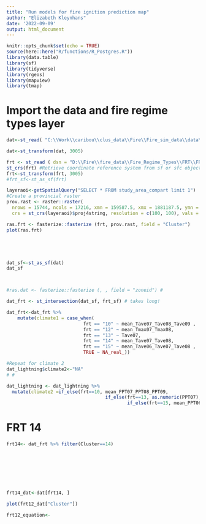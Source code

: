 ```yaml
---
title: "Run models for fire ignition prediction map"
author: "Elizabeth Kleynhans"
date: '2022-09-09'
output: html_document
---
```


```r
knitr::opts_chunk$set(echo = TRUE)
source(here::here("R/functions/R_Postgres.R"))
library(data.table)
library(sf)
library(tidyverse)
library(rgeos)
library(mapview)
library(tmap)

```

# Import the data and fire regime types layer
```r
dat<-st_read( "C:\\Work\\caribou\\clus_data\\Fire\\Fire_sim_data\\data\\Fire_data_all_Quesnell_WilliamsL_100Mile.gpkg")

dat<-st_transform(dat, 3005)

frt <- st_read ( dsn = "D:\\Fire\\fire_data\\Fire_Regime_Types\\FRT\\FRT_Canada.shp", stringsAsFactors = T) # Read simple features from file or database, or retrieve layer names and their geometry type(s)
st_crs(frt) #Retrieve coordinate reference system from sf or sfc object
frt<-st_transform(frt, 3005) 
#frt_sf<-st_as_sf(frt)

layeraoi<-getSpatialQuery("SELECT * FROM study_area_compart limit 1")
#Create a provincial raster
prov.rast <- raster::raster(
  nrows = 15744, ncols = 17216, xmn = 159587.5, xmx = 1881187.5, ymn = 173787.5, ymx = 1748187.5, 
  crs = st_crs(layeraoi)$proj4string, resolution = c(100, 100), vals = 0)

ras.frt <- fasterize::fasterize (frt, prov.rast, field = "Cluster")
plot(ras.frt)





dat_sf<-st_as_sf(dat)
dat_sf



#ras.dat <- fasterize::fasterize (, , field = "zoneid") #

dat_frt <- st_intersection(dat_sf, frt_sf) # takes long!

dat_frt<-dat_frt %>%
    mutate(climate1 = case_when(
                            frt == "10" ~ mean_Tave07_Tave08_Tave09 ,
                            frt == "12" ~ mean_Tmax07_Tmax08,
                            frt == "13" ~ Tave07,
                            frt == "14" ~ mean_Tave07_Tave08,
                            frt == "15" ~ mean_Tave06_Tave07_Tave08 ,
                            TRUE ~ NA_real_))

#Repeat for climate 2
dat_lightning$climate2<-"NA"
# # 

dat_lightning <- dat_lightning %>%
  mutate(climate2 =if_else(frt==10, mean_PPT07_PPT08_PPT09,
                                    if_else(frt==13, as.numeric(PPT07),
                                            if_else(frt==15, mean_PPT06_PPT07_PPT08, NA_real_))))


```

# FRT 14

```r

frt14<- dat_frt %>% filter(Cluster==14)








frt14_dat<-dat[frt14, ]

plot(frt12_dat["Cluster"])

frt12_equation<- 



```

